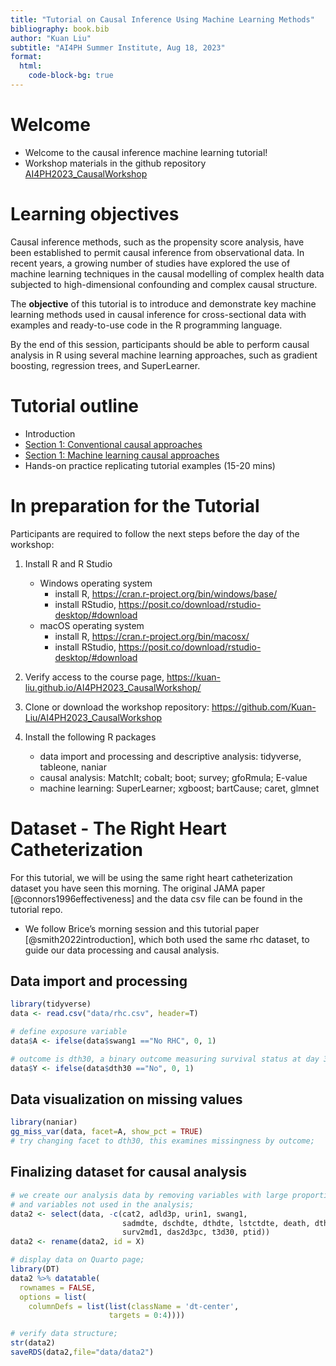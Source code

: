 ```yaml
---
title: "Tutorial on Causal Inference Using Machine Learning Methods"
bibliography: book.bib
author: "Kuan Liu"
subtitle: "AI4PH Summer Institute, Aug 18, 2023"
format: 
  html: 
    code-block-bg: true
---
```


# Welcome

-   Welcome to the causal inference machine learning tutorial!
-   Workshop materials in the github repository [AI4PH2023_CausalWorkshop](https://github.com/Kuan-Liu/AI4PH2023_CausalWorkshop)

# Learning objectives

Causal inference methods, such as the propensity score analysis, have been established to permit causal inference from observational data. In recent years, a growing number of studies have explored the use of machine learning techniques in the causal modelling of complex health data subjected to high-dimensional confounding and complex causal structure. 

The **objective** of this tutorial is to introduce and demonstrate key machine learning methods used in causal inference for cross-sectional data with examples and ready-to-use code in the R programming language. 

By the end of this session, participants should be able to perform causal analysis in R using several machine learning approaches, such as gradient boosting, regression trees, and SuperLearner.

# Tutorial outline

-  Introduction
-  [Section 1: Conventional causal approaches](section1.qmd)
-  [Section 1: Machine learning causal approaches](section2.qmd)
-  Hands-on practice replicating tutorial examples (15-20 mins)


# In preparation for the Tutorial

Participants are required to follow the next steps before the day of the workshop:

1.  Install R and R Studio

    -   Windows operating system
        -   install R, <https://cran.r-project.org/bin/windows/base/>
        -   install RStudio, <https://posit.co/download/rstudio-desktop/#download>
    -   macOS operating system
        -   install R, <https://cran.r-project.org/bin/macosx/>
        -   install RStudio, <https://posit.co/download/rstudio-desktop/#download>

2.  Verify access to the course page, <https://kuan-liu.github.io/AI4PH2023_CausalWorkshop/>

3.  Clone or download the workshop repository: <https://github.com/Kuan-Liu/AI4PH2023_CausalWorkshop>

4.  Install the following R packages
    -  data import and processing and descriptive analysis: tidyverse, tableone, naniar
    -  causal analysis: MatchIt; cobalt; boot; survey; gfoRmula; E-value
    -  machine learning: SuperLearner; xgboost; bartCause; caret, glmnet


# Dataset - The Right Heart Catheterization

For this tutorial, we will be using the same right heart catheterization dataset you have seen this morning. The original JAMA paper [@connors1996effectiveness] and the data csv file can be found in the tutorial repo.

-  We follow Brice's morning session and this tutorial paper [@smith2022introduction], which both used the same rhc dataset, to guide our data processing and causal analysis.


## Data import and processing

```r
library(tidyverse)
data <- read.csv("data/rhc.csv", header=T)

# define exposure variable
data$A <- ifelse(data$swang1 =="No RHC", 0, 1)

# outcome is dth30, a binary outcome measuring survival status at day 30;
data$Y <- ifelse(data$dth30 =="No", 0, 1)
```

## Data visualization on missing values

```r
library(naniar)
gg_miss_var(data, facet=A, show_pct = TRUE)
# try changing facet to dth30, this examines missingness by outcome;
```

## Finalizing dataset for causal analysis

```r
# we create our analysis data by removing variables with large proportion of missing;
# and variables not used in the analysis;
data2 <- select(data, -c(cat2, adld3p, urin1, swang1,
                         sadmdte, dschdte, dthdte, lstctdte, death, dth30,
                         surv2md1, das2d3pc, t3d30, ptid)) 
data2 <- rename(data2, id = X)

# display data on Quarto page;
library(DT)
data2 %>% datatable(
  rownames = FALSE,
  options = list(
    columnDefs = list(list(className = 'dt-center', 
                      targets = 0:4))))

# verify data structure;
str(data2)
saveRDS(data2,file="data/data2")
```



